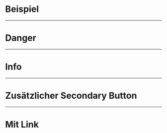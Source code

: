 # Beispiel

<LiveCodeEditor />

---

# Danger

<LiveCodeEditor example="danger" editorCollapsed />

---

# Info

<LiveCodeEditor example="info" editorCollapsed />

---

# Zusätzlicher Secondary Button

<LiveCodeEditor example="additionalSecondary" editorCollapsed />

---

# Mit Link

<LiveCodeEditor example="link" editorCollapsed />
